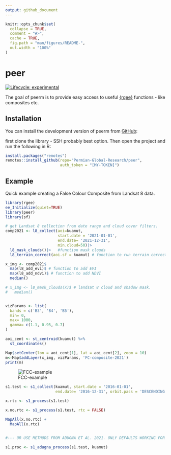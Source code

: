 ```yaml
---
output: github_document
---
```


<!-- README.md is generated from README.Rmd. Please edit that file -->

```r
knitr::opts_chunk$set(
  collapse = TRUE,
  comment = "#>",
  cache = TRUE,
  fig.path = "man/figures/README-",
  out.width = "100%"
)
```

# peer

<!-- badges: start -->

[![Lifecycle: experimental](https://img.shields.io/badge/lifecycle-experimental-orange.svg)](https://lifecycle.r-lib.org/articles/stages.html#experimental)

<!-- badges: end -->

The goal of peerm is to provide easy access to useful [{rgee}](https://r-spatial.github.io/rgee/) functions - like composites etc.

## Installation

You can install the development version of peerm from [GitHub](https://github.com/):

first clone the library - SSH probably best option. Then open the project and run
the following in R:

```r
install.packages("remotes")
remotes::install_github(repo="Permian-Global-Research/peer",
                        auth_token = "[MY-TOKEN]")
```


## Example

Quick example creating a False Colour Composite from Landsat 8 data.

```r
library(rgee)
ee_Initialize(quiet=TRUE)
library(peer)
library(sf)

# get Landsat 8 collection from date range and cloud cover filters.
comp2021 <- l8_collect(aoi=kuamut,
                       start.date = '2021-01-01',
                       end.date= '2021-12-31',
                       min.cloud=50)|>
  l8_mask_clouds()|>   #function mask clouds
  l8_terrain_correct(aoi.sf = kuamut) # function to run terrain correction

x_img <- comp2021$
  map(l8_add_evi)$ # function to add EVI 
  map(l8_add_ndvi)$ # function to add NDVI
  median()

# x_img <- l8_mask_clouds(x)$ # landsat 8 cloud and shadow mask.
#   median()


vizParams <- list(
  bands = c('B3', 'B4', 'B5'),
  min= 0,
  max= 1000,
  gamma= c(1.1, 0.95, 0.7)
)

aoi_cent <- st_centroid(kuamut) %>%
  st_coordinates()

Map$setCenter(lon = aoi_cent[1], lat = aoi_cent[2], zoom = 10)
m<-Map$addLayer(x_img, vizParams, 'FC-composite-2021')
print(m)
```

![FCC-example](man/FCC-21.png)


```r

s1.test <- s1_collect(kuamut, start.date = '2016-01-01',
                      end.date= '2016-12-31', orbit.pass = 'DESCENDING' )#$

x.rtc <- s1_process(s1.test)

x.no.rtc <- s1_process(s1.test, rtc = FALSE)

MapAll(x.no.rtc) +
  MapAll(x.rtc)


#--- OR USE METHODS FROM ADUGNA ET AL. 2021. ONLY DEFAULTS WORKING FOR NOW WITH:

s1.proc <- s1_adugna_process(s1.test, kuamut)

```


